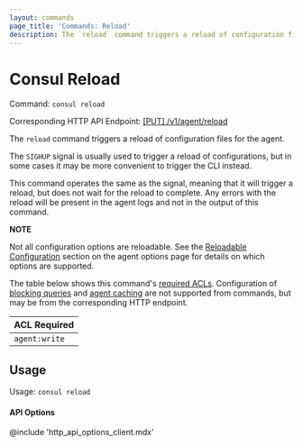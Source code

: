 ```yaml
---
layout: commands
page_title: 'Commands: Reload'
description: The `reload` command triggers a reload of configuration files for the agent.
---
```


# Consul Reload

Command: `consul reload`

Corresponding HTTP API Endpoint: [\[PUT\] /v1/agent/reload](/api-docs/agent#reload-agent)

The `reload` command triggers a reload of configuration files for the agent.

The `SIGHUP` signal is usually used to trigger a reload of configurations,
but in some cases it may be more convenient to trigger the CLI instead.

This command operates the same as the signal, meaning that it will trigger
a reload, but does not wait for the reload to complete. Any errors with the
reload will be present in the agent logs and not in the output of this command.

**NOTE**

Not all configuration options are reloadable. See the
[Reloadable Configuration](/docs/agent/config#reloadable-configuration)
section on the agent options page for details on which options are supported.

The table below shows this command's [required ACLs](/api-docs#authentication). Configuration of
[blocking queries](/api-docs/features/blocking) and [agent caching](/api-docs/features/caching)
are not supported from commands, but may be from the corresponding HTTP endpoint.

| ACL Required  |
| ------------- |
| `agent:write` |

## Usage

Usage: `consul reload`

#### API Options

@include 'http_api_options_client.mdx'
